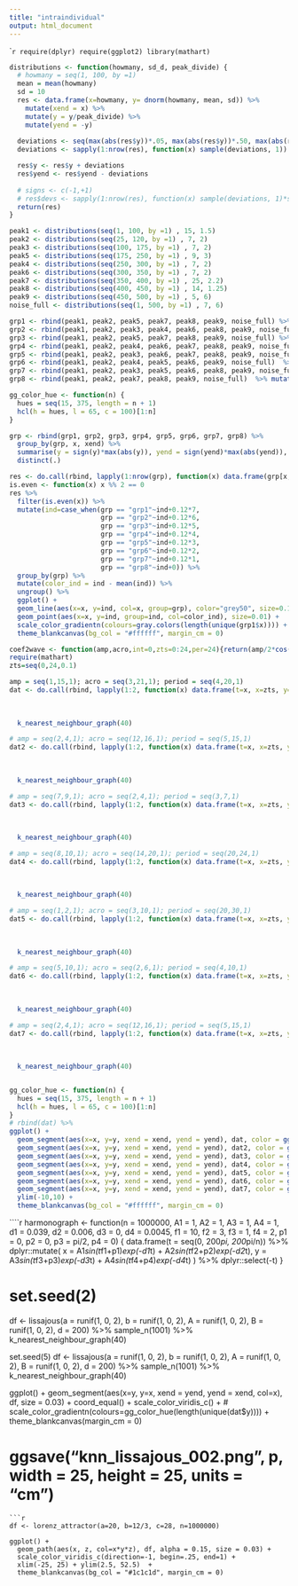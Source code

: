```yaml
---
title: "intraindividual"
output: html_document
---
```


````r
require(dplyr)
require(ggplot2)
library(mathart)
```

```r

distributions <- function(howmany, sd_d, peak_divide) {
  # howmany = seq(1, 100, by =1)
  mean = mean(howmany)
  sd = 10
  res <- data.frame(x=howmany, y= dnorm(howmany, mean, sd)) %>%
    mutate(xend = x) %>%
    mutate(y = y/peak_divide) %>%
    mutate(yend = -y)
  
  deviations <- seq(max(abs(res$y))*.05, max(abs(res$y))*.50, max(abs(res$y))*.01)
  deviations <- sapply(1:nrow(res), function(x) sample(deviations, 1))

  res$y <- res$y + deviations
  res$yend <- res$yend - deviations
  
  # signs <- c(-1,+1)
  # res$devs <- sapply(1:nrow(res), function(x) sample(deviations, 1)*sample(signs, 1))
  return(res)
}

```

```r
peak1 <- distributions(seq(1, 100, by =1) , 15, 1.5)
peak2 <- distributions(seq(25, 120, by =1) , 7, 2)
peak3 <- distributions(seq(100, 175, by =1) , 7, 2)
peak5 <- distributions(seq(175, 250, by =1) , 9, 3)
peak4 <- distributions(seq(250, 300, by =1) , 7, 2)
peak6 <- distributions(seq(300, 350, by =1) , 7, 2)
peak7 <- distributions(seq(350, 400, by =1) , 25, 2.2)
peak8 <- distributions(seq(400, 450, by =1) , 14, 1.25)
peak9 <- distributions(seq(450, 500, by =1) , 5, 6)
noise_full <- distributions(seq(1, 500, by =1) , 7, 6)

grp1 <- rbind(peak1, peak2, peak5, peak7, peak8, peak9, noise_full) %>% mutate(grp = "grp1")
grp2 <- rbind(peak1, peak2, peak3, peak4, peak6, peak8, peak9, noise_full)  %>% mutate(grp = "grp2")
grp3 <- rbind(peak1, peak2, peak5, peak7, peak8, peak9, noise_full) %>% mutate(grp = "grp3")
grp4 <- rbind(peak1, peak2, peak4, peak6, peak7, peak8, peak9, noise_full) %>% mutate(grp = "grp4")
grp5 <- rbind(peak1, peak2, peak3, peak6, peak7, peak8, peak9, noise_full) %>% mutate(grp = "grp5")
grp6 <- rbind(peak1, peak2, peak4, peak5, peak6, peak9, noise_full)  %>% mutate(grp = "grp6")
grp7 <- rbind(peak1, peak2, peak3, peak5, peak6, peak8, peak9, noise_full)  %>% mutate(grp = "grp7")
grp8 <- rbind(peak1, peak2, peak7, peak8, peak9, noise_full)  %>% mutate(grp = "grp8")

gg_color_hue <- function(n) {
  hues = seq(15, 375, length = n + 1)
  hcl(h = hues, l = 65, c = 100)[1:n]
}

```

```r
grp <- rbind(grp1, grp2, grp3, grp4, grp5, grp6, grp7, grp8) %>%
  group_by(grp, x, xend) %>%
  summarise(y = sign(y)*max(abs(y)), yend = sign(yend)*max(abs(yend)), .groups="drop") %>%
  distinct(.)

res <- do.call(rbind, lapply(1:nrow(grp), function(x) data.frame(grp[x,], ind = seq(grp[x,]$yend, grp[x,]$y, (grp[x,]$y - grp[x,]$yend)/5))))
is.even <- function(x) x %% 2 == 0
res %>%
  filter(is.even(x)) %>%
  mutate(ind=case_when(grp == "grp1"~ind+0.12*7,
                       grp == "grp2"~ind+0.12*6,
                       grp == "grp3"~ind+0.12*5,
                       grp == "grp4"~ind+0.12*4,
                       grp == "grp5"~ind+0.12*3,
                       grp == "grp6"~ind+0.12*2,
                       grp == "grp7"~ind+0.12*1,
                       grp == "grp8"~ind+0)) %>%
  group_by(grp) %>%
  mutate(color_ind = ind - mean(ind)) %>%
  ungroup() %>%
  ggplot() +
  geom_line(aes(x=x, y=ind, col=x, group=grp), color="grey50", size=0.1) +
  geom_point(aes(x=x, y=ind, group=ind, col=color_ind), size=0.01) +
  scale_color_gradientn(colours=gray.colors(length(unique(grp1$x)))) +
  theme_blankcanvas(bg_col = "#ffffff", margin_cm = 0)
```

```r
coef2wave <- function(amp,acro,int=0,zts=0:24,per=24){return(amp/2*cos(zts/24*2*pi-acro/24*2*pi)+int)}
require(mathart)
zts=seq(0,24,0.1)

amp = seq(1,15,1); acro = seq(3,21,1); period = seq(4,20,1)
dat <- do.call(rbind, lapply(1:2, function(x) data.frame(t=x, x=zts, y= coef2wave(amp=sample(amp,1),
                                                                        acro=sample(acro,1),
                                                                        per=sample(period,1),
                                                                        zts=zts)))) %>%
  k_nearest_neighbour_graph(40)

# amp = seq(2,4,1); acro = seq(12,16,1); period = seq(5,15,1)
dat2 <- do.call(rbind, lapply(1:2, function(x) data.frame(t=x, x=zts, y= coef2wave(amp=sample(amp,1),
                                                                        acro=sample(acro,1),
                                                                        per=sample(period,1),
                                                                        zts=zts)))) %>%
  k_nearest_neighbour_graph(40)

# amp = seq(7,9,1); acro = seq(2,4,1); period = seq(3,7,1)
dat3 <- do.call(rbind, lapply(1:2, function(x) data.frame(t=x, x=zts, y= coef2wave(amp=sample(amp,1),
                                                                        acro=sample(acro,1),
                                                                        per=sample(period,1),
                                                                        zts=zts)))) %>%
  k_nearest_neighbour_graph(40)

# amp = seq(8,10,1); acro = seq(14,20,1); period = seq(20,24,1)
dat4 <- do.call(rbind, lapply(1:2, function(x) data.frame(t=x, x=zts, y= coef2wave(amp=sample(amp,1),
                                                                        acro=sample(acro,1),
                                                                        per=sample(period,1),
                                                                        zts=zts)))) %>%
  k_nearest_neighbour_graph(40)

# amp = seq(1,2,1); acro = seq(3,10,1); period = seq(20,30,1)
dat5 <- do.call(rbind, lapply(1:2, function(x) data.frame(t=x, x=zts, y= coef2wave(amp=sample(amp,1),
                                                                        acro=sample(acro,1),
                                                                        per=sample(period,1),
                                                                        zts=zts)))) %>%
  k_nearest_neighbour_graph(40)

# amp = seq(5,10,1); acro = seq(2,6,1); period = seq(4,10,1)
dat6 <- do.call(rbind, lapply(1:2, function(x) data.frame(t=x, x=zts, y= coef2wave(amp=sample(amp,1),
                                                                        acro=sample(acro,1),
                                                                        per=sample(period,1),
                                                                        zts=zts)))) %>%
  k_nearest_neighbour_graph(40)

# amp = seq(2,4,1); acro = seq(12,16,1); period = seq(5,15,1)
dat7 <- do.call(rbind, lapply(1:2, function(x) data.frame(t=x, x=zts, y= coef2wave(amp=sample(amp,1),
                                                                        acro=sample(acro,1),
                                                                        per=sample(period,1),
                                                                        zts=zts)))) %>%
  k_nearest_neighbour_graph(40)


gg_color_hue <- function(n) {
  hues = seq(15, 375, length = n + 1)
  hcl(h = hues, l = 65, c = 100)[1:n]
}
# rbind(dat) %>%
ggplot() +
  geom_segment(aes(x=x, y=y, xend = xend, yend = yend), dat, color = gg_color_hue(7)[1],size = 0.03, alpha=0.4) +
  geom_segment(aes(x=x, y=y, xend = xend, yend = yend), dat2, color = gg_color_hue(7)[2],size = 0.03, alpha=0.4) +
  geom_segment(aes(x=x, y=y, xend = xend, yend = yend), dat3, color = gg_color_hue(7)[3],size = 0.03, alpha=0.4) +
  geom_segment(aes(x=x, y=y, xend = xend, yend = yend), dat4, color = gg_color_hue(7)[4],size = 0.03, alpha=0.4) +
  geom_segment(aes(x=x, y=y, xend = xend, yend = yend), dat5, color = gg_color_hue(7)[5],size = 0.03, alpha=0.4) +
  geom_segment(aes(x=x, y=y, xend = xend, yend = yend), dat6, color = gg_color_hue(7)[6],size = 0.03, alpha=0.4) +
  geom_segment(aes(x=x, y=y, xend = xend, yend = yend), dat7, color = gg_color_hue(7)[7],size = 0.03, alpha=0.4) +
  ylim(-10,10) +
  theme_blankcanvas(bg_col = "#ffffff", margin_cm = 0)


```

````r
harmonograph <- function(n = 1000000,
                         A1 = 1, A2 = 1, A3 = 1, A4 = 1,
                         d1 = 0.039, d2 = 0.006, d3 = 0, d4 = 0.0045,
                         f1 = 10, f2 = 3, f3 = 1, f4 = 2,
                         p1 = 0, p2 = 0, p3 = pi/2, p4 = 0) {
  data.frame(t = seq(0, 200*pi, 200*pi/n)) %>%
    dplyr::mutate(
      x = A1*sin(t*f1+p1)*exp(-d1*t) + A2*sin(t*f2+p2)*exp(-d2*t),
      y = A3*sin(t*f3+p3)*exp(-d3*t) + A4*sin(t*f4+p4)*exp(-d4*t)
    ) %>%
    dplyr::select(-t)
}

# set.seed(2)
df <- lissajous(a = runif(1, 0, 2), b = runif(1, 0, 2), A = runif(1, 0, 2), B = runif(1, 0, 2), d = 200) %>%
  sample_n(1001) %>%
  k_nearest_neighbour_graph(40)

set.seed(5)
df <- lissajous(a = runif(1, 0, 2), b = runif(1, 0, 2), A = runif(1, 0, 2), B = runif(1, 0, 2), d = 200) %>%
  sample_n(1001) %>%
  k_nearest_neighbour_graph(40)

ggplot() +
  geom_segment(aes(x=y, y=x, xend = yend, yend = xend, col=x), df, size = 0.03) +
  coord_equal() +
  scale_color_viridis_c() + 
  # scale_color_gradientn(colours=gg_color_hue(length(unique(dat$y)))) +
  theme_blankcanvas(margin_cm = 0)

# ggsave("knn_lissajous_002.png", p, width = 25, height = 25, units = "cm")

```
```r
df <- lorenz_attractor(a=20, b=12/3, c=28, n=1000000)

ggplot() +
  geom_path(aes(x, z, col=x*y*z), df, alpha = 0.15, size = 0.03) +
  scale_color_viridis_c(direction=-1, begin=.25, end=1) + 
  xlim(-25, 25) + ylim(2.5, 52.5)  +
  theme_blankcanvas(bg_col = "#1c1c1d", margin_cm = 0)

```


```r


```


